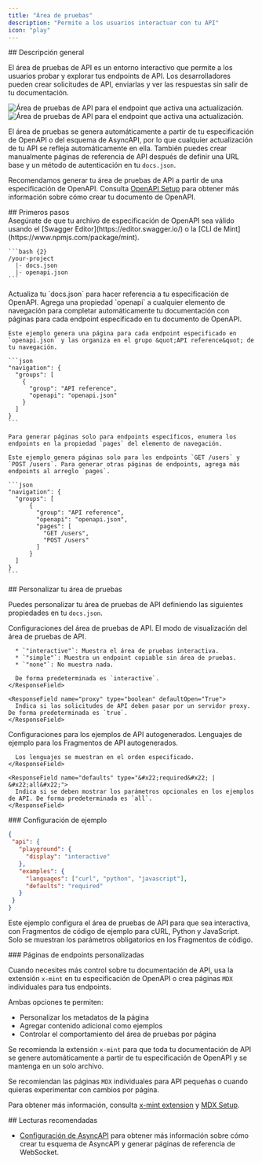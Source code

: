 ```yaml
---
title: "Área de pruebas"
description: "Permite a los usuarios interactuar con tu API"
icon: "play"
---
```


<div id="overview">
  ## Descripción general
</div>

El área de pruebas de API es un entorno interactivo que permite a los usuarios probar y explorar tus endpoints de API. Los desarrolladores pueden crear solicitudes de API, enviarlas y ver las respuestas sin salir de tu documentación.

<Frame>
  <img src="/images/playground/API-playground-light.png" alt="Área de pruebas de API para el endpoint que activa una actualización." className="block dark:hidden" />

  <img src="/images/playground/API-playground-dark.png" alt="Área de pruebas de API para el endpoint que activa una actualización." className="hidden dark:block" />
</Frame>

El área de pruebas se genera automáticamente a partir de tu especificación de OpenAPI o del esquema de AsyncAPI, por lo que cualquier actualización de tu API se refleja automáticamente en ella. También puedes crear manualmente páginas de referencia de API después de definir una URL base y un método de autenticación en tu `docs.json`.

Recomendamos generar tu área de pruebas de API a partir de una especificación de OpenAPI. Consulta [OpenAPI Setup](/es/api-playground/openapi-setup) para obtener más información sobre cómo crear tu documento de OpenAPI.

<div id="getting-started">
  ## Primeros pasos
</div>

<Steps>
  <Step title="Agrega tu archivo de especificación de OpenAPI.">
    <Info>
      Asegúrate de que tu archivo de especificación de OpenAPI sea válido usando el [Swagger Editor](https://editor.swagger.io/) o la [CLI de Mint](https://www.npmjs.com/package/mint).
    </Info>

    ```bash {2}
    /your-project
      |- docs.json
      |- openapi.json
    ```
  </Step>

  <Step title="Configura `docs.json`.">
    Actualiza tu `docs.json` para hacer referencia a tu especificación de OpenAPI. Agrega una propiedad `openapi` a cualquier elemento de navegación para completar automáticamente tu documentación con páginas para cada endpoint especificado en tu documento de OpenAPI.

    Este ejemplo genera una página para cada endpoint especificado en `openapi.json` y las organiza en el grupo &quot;API reference&quot; de tu navegación.

    ```json
    "navigation": {
      "groups": [
        {
          "group": "API reference",
          "openapi": "openapi.json"
        }
      ]
    }
    ```

    Para generar páginas solo para endpoints específicos, enumera los endpoints en la propiedad `pages` del elemento de navegación.

    Este ejemplo genera páginas solo para los endpoints `GET /users` y `POST /users`. Para generar otras páginas de endpoints, agrega más endpoints al arreglo `pages`.

    ```json
    "navigation": {
      "groups": [
          {
            "group": "API reference",
            "openapi": "openapi.json",
            "pages": [
              "GET /users",
              "POST /users"
            ]
          }
      ]
    }
    ```
  </Step>
</Steps>

<div id="customizing-your-playground">
  ## Personalizar tu área de pruebas
</div>

Puedes personalizar tu área de pruebas de API definiendo las siguientes propiedades en tu `docs.json`.

<ResponseField name="playground" type="object">
  Configuraciones del área de pruebas de API.

  <Expandable title="playground" defaultOpen="True">
    <ResponseField name="display" type="&#x22;interactive&#x22; | &#x22;simple&#x22; | &#x22;none&#x22;">
      El modo de visualización del área de pruebas de API.

      * `"interactive"`: Muestra el área de pruebas interactiva.
      * `"simple"`: Muestra un endpoint copiable sin área de pruebas.
      * `"none"`: No muestra nada.

      De forma predeterminada es `interactive`.
    </ResponseField>

    <ResponseField name="proxy" type="boolean" defaultOpen="True">
      Indica si las solicitudes de API deben pasar por un servidor proxy. De forma predeterminada es `true`.
    </ResponseField>
  </Expandable>
</ResponseField>

<ResponseField name="examples" type="object">
  Configuraciones para los ejemplos de API autogenerados.

  <Expandable title="examples" defaultOpen="True">
    <ResponseField name="languages" type="array of string">
      Lenguajes de ejemplo para los Fragmentos de API autogenerados.

      Los lenguajes se muestran en el orden especificado.
    </ResponseField>

    <ResponseField name="defaults" type="&#x22;required&#x22; | &#x22;all&#x22;">
      Indica si se deben mostrar los parámetros opcionales en los ejemplos de API. De forma predeterminada es `all`.
    </ResponseField>
  </Expandable>
</ResponseField>

<div id="example-configuration">
  ### Configuración de ejemplo
</div>

```json
{
 "api": {
   "playground": {
     "display": "interactive"
   },
   "examples": {
     "languages": ["curl", "python", "javascript"],
     "defaults": "required"
   }
 }
}
```

Este ejemplo configura el área de pruebas de API para que sea interactiva, con Fragmentos de código de ejemplo para cURL, Python y JavaScript. Solo se muestran los parámetros obligatorios en los Fragmentos de código.

<div id="custom-endpoint-pages">
  ### Páginas de endpoints personalizadas
</div>

Cuando necesites más control sobre tu documentación de API, usa la extensión `x-mint` en tu especificación de OpenAPI o crea páginas `MDX` individuales para tus endpoints.

Ambas opciones te permiten:

* Personalizar los metadatos de la página
* Agregar contenido adicional como ejemplos
* Controlar el comportamiento del área de pruebas por página

Se recomienda la extensión `x-mint` para que toda tu documentación de API se genere automáticamente a partir de tu especificación de OpenAPI y se mantenga en un solo archivo.

Se recomiendan las páginas `MDX` individuales para API pequeñas o cuando quieras experimentar con cambios por página.

Para obtener más información, consulta [x-mint extension](/es/api-playground/openapi-setup#x-mint-extension) y [MDX Setup](/es/api-playground/mdx/configuration).

<div id="further-reading">
  ## Lecturas recomendadas
</div>

* [Configuración de AsyncAPI](/es/api-playground/asyncapi/setup) para obtener más información sobre cómo crear tu esquema de AsyncAPI y generar páginas de referencia de WebSocket.
